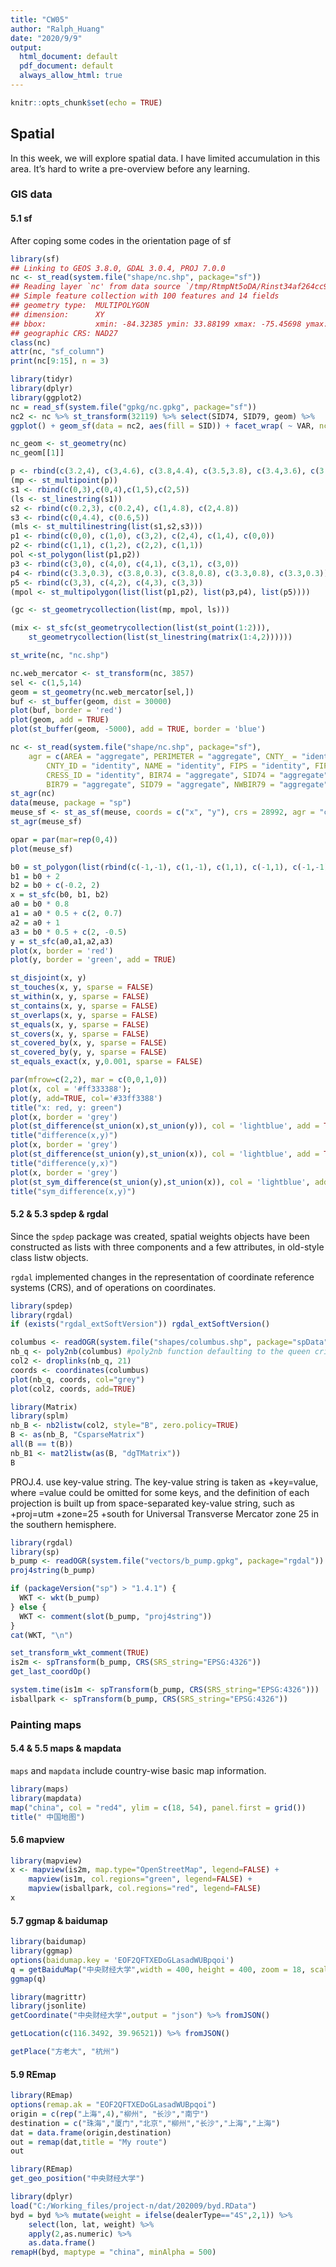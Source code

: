 ---
title: "CW05"
author: "Ralph_Huang"
date: "2020/9/9"
output:
  html_document: default
  pdf_document: default
  always_allow_html: true
---

```{r setup, include=FALSE}
knitr::opts_chunk$set(echo = TRUE)
```

## Spatial

In this week, we will explore spatial data. I have limited accumulation in this area. It's hard to write a pre-overview before any learning.

### GIS data

#### 5.1 sf

After coping some codes in the orientation page of sf

```{r sf_feature example}
library(sf)
## Linking to GEOS 3.8.0, GDAL 3.0.4, PROJ 7.0.0
nc <- st_read(system.file("shape/nc.shp", package="sf"))
## Reading layer `nc' from data source `/tmp/RtmpNt5oDA/Rinst34af264cc9b4/sf/shape/nc.shp' using driver `ESRI Shapefile'
## Simple feature collection with 100 features and 14 fields
## geometry type:  MULTIPOLYGON
## dimension:      XY
## bbox:           xmin: -84.32385 ymin: 33.88199 xmax: -75.45698 ymax: 36.58965
## geographic CRS: NAD27
class(nc)
attr(nc, "sf_column")
print(nc[9:15], n = 3)
```

```{r basic plot}
library(tidyr)
library(dplyr)
library(ggplot2)
nc = read_sf(system.file("gpkg/nc.gpkg", package="sf"))
nc2 <- nc %>% st_transform(32119) %>% select(SID74, SID79, geom) %>%   gather(VAR, SID, -geom)
ggplot() + geom_sf(data = nc2, aes(fill = SID)) + facet_wrap( ~ VAR, ncol = 1)
```

```{r geometrilize}
nc_geom <- st_geometry(nc)
nc_geom[[1]]
```


```{r combine points}
p <- rbind(c(3.2,4), c(3,4.6), c(3.8,4.4), c(3.5,3.8), c(3.4,3.6), c(3.9,4.5))
(mp <- st_multipoint(p))
s1 <- rbind(c(0,3),c(0,4),c(1,5),c(2,5))
(ls <- st_linestring(s1))
s2 <- rbind(c(0.2,3), c(0.2,4), c(1,4.8), c(2,4.8))
s3 <- rbind(c(0,4.4), c(0.6,5))
(mls <- st_multilinestring(list(s1,s2,s3)))
p1 <- rbind(c(0,0), c(1,0), c(3,2), c(2,4), c(1,4), c(0,0))
p2 <- rbind(c(1,1), c(1,2), c(2,2), c(1,1))
pol <-st_polygon(list(p1,p2))
p3 <- rbind(c(3,0), c(4,0), c(4,1), c(3,1), c(3,0))
p4 <- rbind(c(3.3,0.3), c(3.8,0.3), c(3.8,0.8), c(3.3,0.8), c(3.3,0.3))[5:1,]
p5 <- rbind(c(3,3), c(4,2), c(4,3), c(3,3))
(mpol <- st_multipolygon(list(list(p1,p2), list(p3,p4), list(p5))))

(gc <- st_geometrycollection(list(mp, mpol, ls)))

```
```{r}
(mix <- st_sfc(st_geometrycollection(list(st_point(1:2))),
    st_geometrycollection(list(st_linestring(matrix(1:4,2))))))
```

```{r write spatial data into file}
st_write(nc, "nc.shp")
```

```{r}
nc.web_mercator <- st_transform(nc, 3857)
sel <- c(1,5,14)
geom = st_geometry(nc.web_mercator[sel,])
buf <- st_buffer(geom, dist = 30000)
plot(buf, border = 'red')
plot(geom, add = TRUE)
plot(st_buffer(geom, -5000), add = TRUE, border = 'blue')
```
```{r}
nc <- st_read(system.file("shape/nc.shp", package="sf"),
    agr = c(AREA = "aggregate", PERIMETER = "aggregate", CNTY_ = "identity",
        CNTY_ID = "identity", NAME = "identity", FIPS = "identity", FIPSNO = "identity",
        CRESS_ID = "identity", BIR74 = "aggregate", SID74 = "aggregate", NWBIR74 = "aggregate",
        BIR79 = "aggregate", SID79 = "aggregate", NWBIR79 = "aggregate"))
st_agr(nc)
data(meuse, package = "sp")
meuse_sf <- st_as_sf(meuse, coords = c("x", "y"), crs = 28992, agr = "constant")
st_agr(meuse_sf)
```

```{r}
opar = par(mar=rep(0,4))
plot(meuse_sf)
```

```{r}
b0 = st_polygon(list(rbind(c(-1,-1), c(1,-1), c(1,1), c(-1,1), c(-1,-1))))
b1 = b0 + 2
b2 = b0 + c(-0.2, 2)
x = st_sfc(b0, b1, b2)
a0 = b0 * 0.8
a1 = a0 * 0.5 + c(2, 0.7)
a2 = a0 + 1
a3 = b0 * 0.5 + c(2, -0.5)
y = st_sfc(a0,a1,a2,a3)
plot(x, border = 'red')
plot(y, border = 'green', add = TRUE)
```
```{r}
st_disjoint(x, y)
st_touches(x, y, sparse = FALSE)
st_within(x, y, sparse = FALSE)
st_contains(x, y, sparse = FALSE)
st_overlaps(x, y, sparse = FALSE)
st_equals(x, y, sparse = FALSE)
st_covers(x, y, sparse = FALSE)
st_covered_by(x, y, sparse = FALSE)
st_covered_by(y, y, sparse = FALSE)
st_equals_exact(x, y,0.001, sparse = FALSE)
```

```{r}
par(mfrow=c(2,2), mar = c(0,0,1,0))
plot(x, col = '#ff333388'); 
plot(y, add=TRUE, col='#33ff3388')
title("x: red, y: green")
plot(x, border = 'grey')
plot(st_difference(st_union(x),st_union(y)), col = 'lightblue', add = TRUE)
title("difference(x,y)")
plot(x, border = 'grey')
plot(st_difference(st_union(y),st_union(x)), col = 'lightblue', add = TRUE)
title("difference(y,x)")
plot(x, border = 'grey')
plot(st_sym_difference(st_union(y),st_union(x)), col = 'lightblue', add = TRUE)
title("sym_difference(x,y)")
```
#### 5.2 & 5.3 spdep & rgdal

Since the `spdep` package was created, spatial weights objects have been constructed as lists with three components and a few attributes, in old-style class listw objects. 

`rgdal` implemented changes in the representation of coordinate reference systems (CRS), and of operations on coordinates.
```{r}
library(spdep)
library(rgdal)
if (exists("rgdal_extSoftVersion")) rgdal_extSoftVersion()
```

```{r}
columbus <- readOGR(system.file("shapes/columbus.shp", package="spData")[1])
nb_q <- poly2nb(columbus) #poly2nb function defaulting to the queen criterion - entities are neighbours if they share a boundary point.
col2 <- droplinks(nb_q, 21)
coords <- coordinates(columbus)
plot(nb_q, coords, col="grey")
plot(col2, coords, add=TRUE)
```

```{r symmetric sparse matrices}
library(Matrix)
library(splm)
nb_B <- nb2listw(col2, style="B", zero.policy=TRUE)
B <- as(nb_B, "CsparseMatrix")
all(B == t(B))
nb_B1 <- mat2listw(as(B, "dgTMatrix"))
B
```

PROJ.4. use key-value string. The key-value string is taken as +key=value, where =value could be omitted for some keys, and the definition of each projection is built up from space-separated key-value string, such as +proj=utm +zone=25 +south for Universal Transverse Mercator zone 25 in the southern hemisphere.

```{r}
library(rgdal)
library(sp)
b_pump <- readOGR(system.file("vectors/b_pump.gpkg", package="rgdal"))
proj4string(b_pump)
```

```{r}
if (packageVersion("sp") > "1.4.1") {
  WKT <- wkt(b_pump)
} else {
  WKT <- comment(slot(b_pump, "proj4string"))
}
cat(WKT, "\n")
```

```{r}
set_transform_wkt_comment(TRUE)
is2m <- spTransform(b_pump, CRS(SRS_string="EPSG:4326"))
get_last_coordOp()
```

```{r}
system.time(is1m <- spTransform(b_pump, CRS(SRS_string="EPSG:4326")))
isballpark <- spTransform(b_pump, CRS(SRS_string="EPSG:4326"))
```



### Painting maps

#### 5.4 & 5.5 maps & mapdata

`maps` and `mapdata` include country-wise basic map information.

```{r}
library(maps)
library(mapdata)
map("china", col = "red4", ylim = c(18, 54), panel.first = grid())
title(" 中国地图")
```

#### 5.6 mapview

```{r}
library(mapview)
x <- mapview(is2m, map.type="OpenStreetMap", legend=FALSE) + 
    mapview(is1m, col.regions="green", legend=FALSE) + 
    mapview(isballpark, col.regions="red", legend=FALSE)
x
```

#### 5.7 ggmap & baidumap

```{r}
library(baidumap)
library(ggmap)
options(baidumap.key = 'EOF2QFTXEDoGLasadWUBpqoi')
q = getBaiduMap("中央财经大学",width = 400, height = 400, zoom = 18, scale = 2, messaging = F)
ggmap(q)
```

```{r}
library(magrittr)
library(jsonlite)
getCoordinate("中央财经大学",output = "json") %>% fromJSON()
```

```{r}
getLocation(c(116.3492, 39.96521)) %>% fromJSON()
```

```{r}
getPlace("方老大", "杭州")
```

#### 5.9 REmap

```{r}
library(REmap)
options(remap.ak = "EOF2QFTXEDoGLasadWUBpqoi")
origin = c(rep("上海",4),"柳州", "长沙","南宁")
destination = c("珠海","厦门","北京","柳州","长沙","上海","上海")
dat = data.frame(origin,destination)
out = remap(dat,title = "My route")
out
```

```{r}
library(REmap)
get_geo_position("中央财经大学")
```

```{r}
library(dplyr)
load("C:/Working_files/project-n/dat/202009/byd.RData")
byd = byd %>% mutate(weight = ifelse(dealerType=="4S",2,1)) %>% 
    select(lon, lat, weight) %>%
    apply(2,as.numeric) %>% 
    as.data.frame()
remapH(byd, maptype = "china", minAlpha = 500)
```


